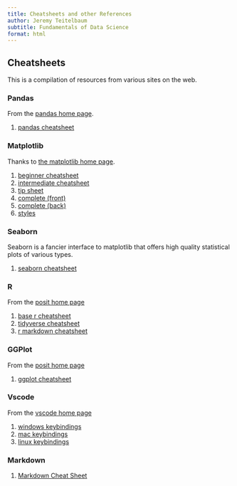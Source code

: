 ```yaml
---
title: Cheatsheets and other References
author: Jeremy Teitelbaum
subtitle: Fundamentals of Data Science
format: html
---
```


## Cheatsheets

This is a compilation of resources from various sites on the web. 

### Pandas

From the [pandas home page](https://pandas.pydata.org).

1. [pandas cheatsheet](https://pandas.pydata.org/Pandas_Cheat_Sheet.pdf)

### Matplotlib

Thanks to [the matplotlib home page](https://matplotlib.org).

1. [beginner cheatsheet](https://matplotlib.org/cheatsheets/_images/handout-beginner.png)
2. [intermediate cheatsheet](https://matplotlib.org/cheatsheets/_images/handout-intermediate.png)
3. [tip sheet](https://matplotlib.org/cheatsheets/_images/handout-tips.png)
4. [complete (front)](https://matplotlib.org/cheatsheets/_images/cheatsheets-1.png)
5. [complete (back)](https://matplotlib.org/cheatsheets/_images/cheatsheets-2.png)
6. [styles](https://matplotlib.org/stable/gallery/style_sheets/style_sheets_reference.html)

### Seaborn

Seaborn is a fancier interface to matplotlib that offers high quality statistical plots of various types. 

1. [seaborn cheatsheet](https://s3.amazonaws.com/assets.datacamp.com/blog_assets/Python_Seaborn_Cheat_Sheet.pdf)

### R

From the [posit home page](https://posit.co/resources/cheatsheets/)

1. [base r cheatsheet](https://iqss.github.io/dss-workshops/R/Rintro/base-r-cheat-sheet.pdf)
2. [tidyverse cheatsheet](https://www.rstudio.com/wp-content/uploads/2015/02/data-wrangling-cheatsheet.pdf)
3. [r markdown cheatsheet](https://www.rstudio.com/wp-content/uploads/2015/02/rmarkdown-cheatsheet.pdf)

### GGPlot

From the [posit home page](https://posit.co/resources/cheatsheets/)

1. [ggplot cheatsheet](https://rstudio.github.io/cheatsheets/data-visualization.pdf)

### Vscode

From the [vscode home page](https://code.visualstudio.com)

1. [windows keybindings](https://code.visualstudio.com/shortcuts/keyboard-shortcuts-windows.pdf)
2. [mac keybindings](https://code.visualstudio.com/shortcuts/keyboard-shortcuts-macos.pdf)
3. [linux keybindings](https://code.visualstudio.com/shortcuts/keyboard-shortcuts-linux.pdf)

### Markdown

1. [Markdown Cheat Sheet](https://www.markdownguide.org/cheat-sheet/)